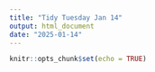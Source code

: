 ```yaml
---
title: "Tidy Tuesday Jan 14"
output: html_document
date: "2025-01-14"
---
```


```r
knitr::opts_chunk$set(echo = TRUE)
```


